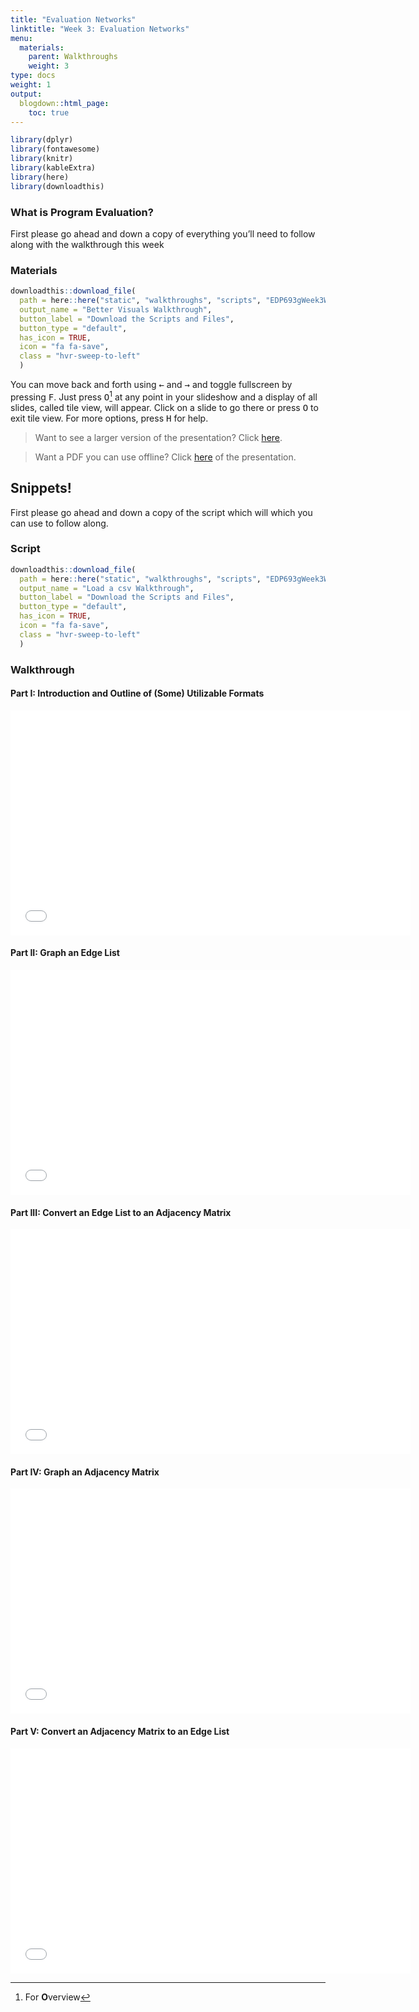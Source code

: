 ```yaml
---
title: "Evaluation Networks"
linktitle: "Week 3: Evaluation Networks"
menu:
  materials:
    parent: Walkthroughs
    weight: 3
type: docs
weight: 1
output:
  blogdown::html_page:
    toc: true
---
```


```r
library(dplyr)
library(fontawesome)
library(knitr)
library(kableExtra)
library(here)
library(downloadthis)
```

<style>
.hvr-sweep-to-left {
  display: inline-block;
  vertical-align: middle;
  -webkit-transform: perspective(1px) translateZ(0);
  transform: perspective(1px) translateZ(0);
  box-shadow: 0 0 1px rgba(0, 0, 0, 0);
  position: relative;
  -webkit-transition-property: color;
  transition-property: color;
  -webkit-transition-duration: 0.25s;
  transition-duration: 0.25s;
}

.hvr-sweep-to-left:before {
  content: "";
  position: absolute;
  z-index: -1;
  top: 0;
  left: 0;
  right: 0;
  bottom: 0;
  background: #175676;
  -webkit-transform: scaleX(0);
  transform: scaleX(0);
  -webkit-transform-origin: 100% 50%;
  transform-origin: 100% 50%;
  -webkit-transition-property: transform;
  transition-property: transform;
  -webkit-transition-duration: 0.3s;
  transition-duration: 0.3s;
  -webkit-transition-timing-function: ease-out;
  transition-timing-function: ease-out;
}

.hvr-sweep-to-left:hover, .hvr-sweep-to-left:focus, .hvr-sweep-to-left:active {
  color: white;
}

.hvr-sweep-to-left:hover:before, .hvr-sweep-to-left:focus:before, .hvr-sweep-to-left:active:before {
  -webkit-transform: scaleX(1);
  transform: scaleX(1);
}
</style>

### What is Program Evaluation?

First please go ahead and down a copy of everything you'll need to follow along with the walkthrough this week

### Materials

```r
downloadthis::download_file(
  path = here::here("static", "walkthroughs", "scripts", "EDP693gWeek3Walkthrough.zip"),
  output_name = "Better Visuals Walkthrough",
  button_label = "Download the Scripts and Files",
  button_type = "default",
  has_icon = TRUE,
  icon = "fa fa-save",
  class = "hvr-sweep-to-left"
  )
```

You can move back and forth using <kbd>←</kbd> and <kbd>→</kbd> and toggle fullscreen by pressing <kbd>F</kbd>. Just press <kbd>O</kbd>^[For **O**verview] at any point in your slideshow and a display of all slides, called tile view, will appear. Click on a slide to go there or press <kbd>O</kbd> to exit tile view. For more options, press <kbd>H</kbd> for help.

> Want to see a larger version of the presentation? Click [here](/slides/Intro to PE/Intro-to-PE.html){target="_blank"}.

> Want a PDF you can use offline? Click [here](/slides/Intro to PE/Intro-to-PE.pdf){target="_blank"} of the presentation.

## Snippets!
First please go ahead and down a copy of the script which will which you can use to follow along.

### Script

```r
downloadthis::download_file(
  path = here::here("static", "walkthroughs", "scripts", "EDP693gWeek3Walkthrough.zip"),
  output_name = "Load a csv Walkthrough",
  button_label = "Download the Scripts and Files",
  button_type = "default",
  has_icon = TRUE,
  icon = "fa fa-save",
  class = "hvr-sweep-to-left"
  )
```

### Walkthrough

#### Part I: Introduction and Outline of (Some) Utilizable Formats
<center>
<iframe class="smart-player-embed-container-iframe" id="embeddedSmartPlayerInstance" src="/walkthroughs/videos/loadacsv/1intro/media/index_player.html?embedIFrameId=embeddedSmartPlayerInstance" width="640" height="360" frameborder="0" scrolling="no"  frameborder="0" webkitAllowFullScreen mozallowfullscreen allowFullScreen></iframe>
</center>

#### Part II: Graph an Edge List
<center>
<iframe class="smart-player-embed-container-iframe" id="embeddedSmartPlayerInstance" src="/walkthroughs/videos/loadacsv/2edgelist/media/index_player.html?embedIFrameId=embeddedSmartPlayerInstance" width="640" height="360" frameborder="0" scrolling="no"  frameborder="0" webkitAllowFullScreen mozallowfullscreen allowFullScreen></iframe>
</center>

#### Part III: Convert an Edge List to an Adjacency Matrix
<center>
<iframe class="smart-player-embed-container-iframe" id="embeddedSmartPlayerInstance" src="/walkthroughs/videos/loadacsv/3convertto/media/index_player.html?embedIFrameId=embeddedSmartPlayerInstance" width="640" height="360" frameborder="0" scrolling="no"  frameborder="0" webkitAllowFullScreen mozallowfullscreen allowFullScreen></iframe>
</center>

#### Part IV: Graph an Adjacency Matrix
<center>
<iframe class="smart-player-embed-container-iframe" id="embeddedSmartPlayerInstance" src="/walkthroughs/videos/loadacsv/4adjacency/media/index_player.html?embedIFrameId=embeddedSmartPlayerInstance" width="640" height="360" frameborder="0" scrolling="no"  frameborder="0" webkitAllowFullScreen mozallowfullscreen allowFullScreen></iframe>
</center>

#### Part V: Convert an Adjacency Matrix to an Edge List
<center>
<iframe class="smart-player-embed-container-iframe" id="embeddedSmartPlayerInstance" src="/walkthroughs/videos/loadacsv/5convertfrom/media/index_player.html?embedIFrameId=embeddedSmartPlayerInstance" width="640" height="360" frameborder="0" scrolling="no"  frameborder="0" webkitAllowFullScreen mozallowfullscreen allowFullScreen></iframe>
</center>
